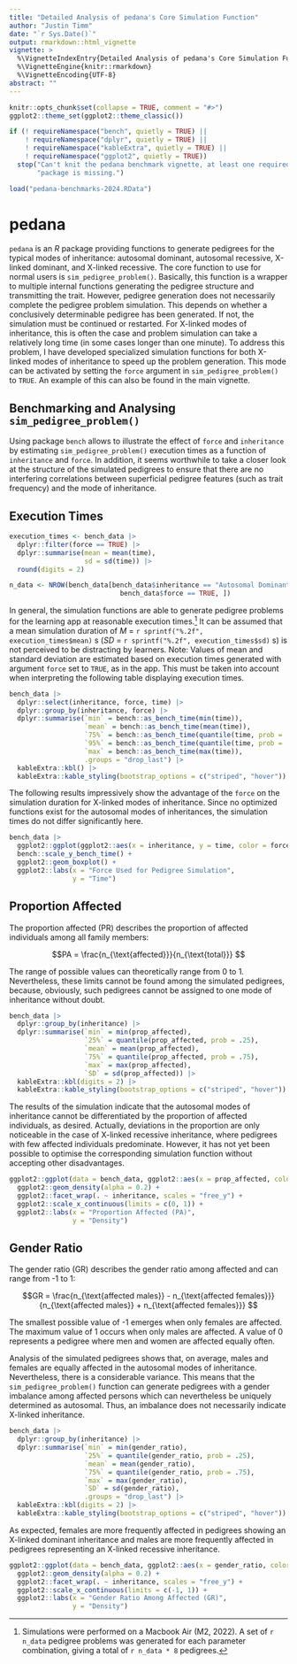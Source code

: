 ```yaml
---
title: "Detailed Analysis of pedana's Core Simulation Function"
author: "Justin Timm"
date: "`r Sys.Date()`"
output: rmarkdown::html_vignette
vignette: >
  %\VignetteIndexEntry{Detailed Analysis of pedana's Core Simulation Function}
  %\VignetteEngine{knitr::rmarkdown}
  %\VignetteEncoding{UTF-8}
abstract: ""
---
```


```r
knitr::opts_chunk$set(collapse = TRUE, comment = "#>")
ggplot2::theme_set(ggplot2::theme_classic())

if (! requireNamespace("bench", quietly = TRUE) || 
    ! requireNamespace("dplyr", quietly = TRUE) || 
    ! requireNamespace("kableExtra", quietly = TRUE) ||
    ! requireNamespace("ggplot2", quietly = TRUE))
  stop("Can't knit the pedana benchmark vignette, at least one required ",
       "package is missing.")

load("pedana-benchmarks-2024.RData")
```

# pedana

`pedana` is an *R* package providing functions to generate pedigrees for the
typical modes of inheritance: autosomal dominant, autosomal recessive, X-linked
dominant, and X-linked recessive. The core function to use for normal users is
`sim_pedigree_problem()`. Basically, this function is a wrapper to multiple
internal functions generating the pedigree structure and transmitting the trait.
However, pedigree generation does not necessarily complete the pedigree problem
simulation. This depends on whether a conclusively determinable pedigree has
been generated. If not, the simulation must be continued or restarted. For
X-linked modes of inheritance, this is often the case and problem simulation
can take a relatively long time (in some cases longer than one minute).
To address this problem, I have developed specialized simulation functions
for both X-linked modes of inheritance to speed up the problem generation.
This mode can be activated by setting the `force` argument in
`sim_pedigree_problem()` to `TRUE`. An example of this can also be found in the
main vignette.

## Benchmarking and Analysing `sim_pedigree_problem()`

Using package `bench` allows to illustrate the effect of `force` and
`inheritance` by estimating `sim_pedigree_problem()` execution times as a
function of `inheritance` and `force`. In addition, it seems worthwhile to
take a closer look at the structure of the simulated pedigrees to ensure that 
there are no interfering correlations between superficial pedigree features 
(such as trait frequency) and the mode of inheritance.

## Execution Times

```r
execution_times <- bench_data |> 
  dplyr::filter(force == TRUE) |> 
  dplyr::summarise(mean = mean(time), 
                   sd = sd(time)) |>
  round(digits = 2)

n_data <- NROW(bench_data[bench_data$inheritance == "Autosomal Dominant" &
                            bench_data$force == TRUE, ])
```

In general, the simulation functions are able to generate pedigree problems 
for the learning app at reasonable execution times.^[Simulations were performed 
on a Macbook Air (M2, 2022). A set of `r n_data` pedigree problems was 
generated for each parameter combination, giving a total of `r n_data * 8` 
pedigrees.] It can be assumed that a mean simulation duration of 
*M* = `r sprintf("%.2f", execution_times$mean)` s 
(*SD* = `r sprintf("%.2f", execution_times$sd)` s) is not perceived to be
distracting by learners. Note: Values of mean and standard deviation are 
estimated based on execution times generated with argument `force` set to 
`TRUE`, as in the app. This must be taken into account when interpreting the 
following table displaying execution times.

```r
bench_data |>
  dplyr::select(inheritance, force, time) |>
  dplyr::group_by(inheritance, force) |>
  dplyr::summarise(`min` = bench::as_bench_time(min(time)),
                   `mean` = bench::as_bench_time(mean(time)),
                   `75%` = bench::as_bench_time(quantile(time, prob = .75)),
                   `95%` = bench::as_bench_time(quantile(time, prob = .95)),
                   `max` = bench::as_bench_time(max(time)),
                   .groups = "drop_last") |>
  kableExtra::kbl() |>
  kableExtra::kable_styling(bootstrap_options = c("striped", "hover"))
```

The following results impressively show the advantage of the `force` on the
simulation duration for X-linked modes of inheritance. Since no optimized
functions exist for the autosomal modes of inheritances, the simulation times
do not differ significantly here.

```r
bench_data |>
  ggplot2::ggplot(ggplot2::aes(x = inheritance, y = time, color = force)) +
  bench::scale_y_bench_time() +
  ggplot2::geom_boxplot() +
  ggplot2::labs(x = "Force Used for Pedigree Simulation",
                y = "Time")
```

## Proportion Affected

The proportion affected (PR) describes the proportion of affected individuals
among all family members:

$$PA = \frac{n_{\text{affected}}}{n_{\text{total}}} $$

The range of possible values can theoretically range from 0 to 1. Nevertheless,
these limits cannot be found among the simulated pedigrees, because, obviously,
such pedigrees cannot be assigned to one mode of inheritance without doubt.

```r
bench_data |>
  dplyr::group_by(inheritance) |>
  dplyr::summarise(`min` = min(prop_affected),
                   `25%` = quantile(prop_affected, prob = .25),
                   `mean` = mean(prop_affected),
                   `75%` = quantile(prop_affected, prob = .75),
                   `max` = max(prop_affected),
                   `SD` = sd(prop_affected)) |>
  kableExtra::kbl(digits = 2) |>
  kableExtra::kable_styling(bootstrap_options = c("striped", "hover"))
```

The results of the simulation indicate that the autosomal modes of inheritance
cannot be differentiated by the proportion of affected individuals, as desired.
Actually, deviations in the proportion are only noticeable in the case of
X-linked recessive inheritance, where pedigrees with few affected individuals
predominate. However, it has not yet been possible to optimise the corresponding
simulation function without accepting other disadvantages.

```r
ggplot2::ggplot(data = bench_data, ggplot2::aes(x = prop_affected, color = force)) +
  ggplot2::geom_density(alpha = 0.2) +
  ggplot2::facet_wrap(. ~ inheritance, scales = "free_y") +
  ggplot2::scale_x_continuous(limits = c(0, 1)) +
  ggplot2::labs(x = "Proportion Affected (PA)",
                y = "Density")
```

## Gender Ratio

The gender ratio (GR) describes the gender ratio among affected and can range
from -1 to 1:

$$GR = \frac{n_{\text{affected males}} - n_{\text{affected females}}}{n_{\text{affected males}} + n_{\text{affected females}}} $$

The smallest possible value of -1 emerges when
only females are affected. The maximum value of 1 occurs when only males are
affected. A value of 0 represents a pedigree where men and women are affected
equally often.

Analysis of the simulated pedigrees shows that, on average, males and females
are equally affected in the autosomal modes of inheritance. Nevertheless, there
is a considerable variance. This means that the `sim_pedigree_problem()`
function can generate pedigrees with a gender imbalance among affected persons
which can nevertheless be uniquely determined as autosomal. Thus, an imbalance
does not necessarily indicate X-linked inheritance.

```r
bench_data |>
  dplyr::group_by(inheritance) |>
  dplyr::summarise(`min` = min(gender_ratio),
                   `25%` = quantile(gender_ratio, prob = .25),
                   `mean` = mean(gender_ratio),
                   `75%` = quantile(gender_ratio, prob = .75),
                   `max` = max(gender_ratio),
                   `SD` = sd(gender_ratio),
                   .groups = "drop_last") |>
  kableExtra::kbl(digits = 2) |>
  kableExtra::kable_styling(bootstrap_options = c("striped", "hover"))
```

As expected, females are more frequently affected in pedigrees showing an
X-linked dominant inheritance and males are more frequently affected in
pedigrees representing an X-linked recessive inheritance.

```r
ggplot2::ggplot(data = bench_data, ggplot2::aes(x = gender_ratio, color = force)) +
  ggplot2::geom_density(alpha = 0.2) +
  ggplot2::facet_wrap(. ~ inheritance, scales = "free_y") +
  ggplot2::scale_x_continuous(limits = c(-1, 1)) +
  ggplot2::labs(x = "Gender Ratio Among Affected (GR)",
                y = "Density")
```
